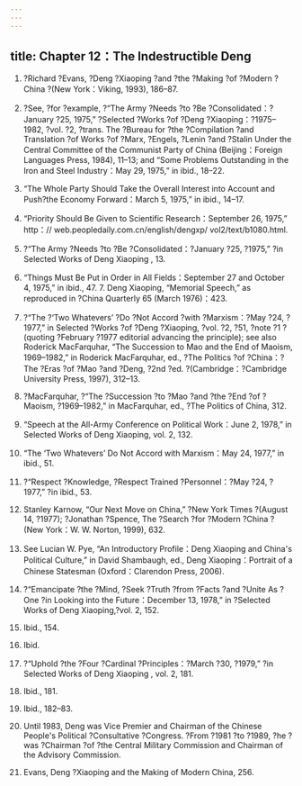 ```yaml
---
---
---
```

title: Chapter 12：The Indestructible Deng
---



1. ?Richard ?Evans, ?Deng ?Xiaoping ?and ?the ?Making ?of ?Modern ?China ?(New York：Viking, 1993), 186–87.

2. ?See, ?for ?example, ?“The Army ?Needs ?to ?Be ?Consolidated：?January ?25, 1975,” ?Selected ?Works ?of ?Deng ?Xiaoping：?1975–1982, ?vol. ?2, ?trans. The ?Bureau for ?the ?Compilation ?and Translation ?of Works ?of ?Marx, ?Engels, ?Lenin ?and ?Stalin Under the Central Committee of the Communist Party of China (Beijing：Foreign Languages Press, 1984), 11–13; and “Some Problems Outstanding in the Iron and Steel Industry：May 29, 1975,” in ibid., 18–22.

3. “The Whole Party Should Take the Overall Interest into Account and Push?the Economy Forward：March 5, 1975,” in ibid., 14–17.

4. “Priority Should Be Given to Scientific Research：September 26, 1975,” http：// web.peopledaily.com.cn/english/dengxp/ vol2/text/b1080.html.

5. ?“The Army ?Needs ?to ?Be ?Consolidated：?January ?25, ?1975,” ?in Selected Works of Deng Xiaoping , 13.

6. “Things Must Be Put in Order in All Fields：September 27 and October 4, 1975,” in ibid., 47. 7. Deng Xiaoping, “Memorial Speech,” as reproduced in ?China Quarterly 65 (March 1976)：423.

8. ?“The ?‘Two Whatevers’ ?Do ?Not Accord ?with ?Marxism：?May ?24, ?1977,” in Selected ?Works ?of ?Deng ?Xiaoping, ?vol. ?2, ?51, ?note ?1 ?(quoting ?February ?1977 editorial advancing the principle); see also Roderick MacFarquhar, “The Succession to Mao and the End of Maoism, 1969–1982,” in Roderick MacFarquhar, ed., ?The Politics ?of ?China：?The ?Eras ?of ?Mao ?and ?Deng, ?2nd ?ed. ?(Cambridge：?Cambridge University Press, 1997), 312–13.

9. ?MacFarquhar, ?“The ?Succession ?to ?Mao ?and ?the ?End ?of ?Maoism, ?1969–1982,” in MacFarquhar, ed., ?The Politics of China, 312.

10. “Speech at the All-Army Conference on Political Work：June 2, 1978,” in Selected Works of Deng Xiaoping, vol. 2, 132.

11. “The ‘Two Whatevers’ Do Not Accord with Marxism：May 24, 1977,” in ibid., 51.

12. ?“Respect ?Knowledge, ?Respect Trained ?Personnel：?May ?24, ?1977,” ?in ibid., 53.

13. Stanley Karnow, “Our Next Move on China,” ?New York Times ?(August 14, ?1977); ?Jonathan ?Spence, The ?Search ?for ?Modern ?China ? (New York：W. W. Norton, 1999), 632.

14. See Lucian W. Pye, “An Introductory Profile：Deng Xiaoping and China's Political Culture,” in David Shambaugh, ed., Deng Xiaoping：Portrait of a Chinese Statesman (Oxford：Clarendon Press, 2006).

15. ?“Emancipate ?the ?Mind, ?Seek ?Truth ?from ?Facts ?and ?Unite As ?One ?in Looking into the Future：December 13, 1978,” in ?Selected Works of Deng Xiaoping,?vol. 2, 152.

16. Ibid., 154.

17. Ibid.

18. ?“Uphold ?the ?Four ?Cardinal ?Principles：?March ?30, ?1979,” ?in Selected Works of Deng Xiaoping , vol. 2, 181.

19. Ibid., 181.

20. Ibid., 182–83.

21. Until 1983, Deng was Vice Premier and Chairman of the Chinese People's Political ?Consultative ?Congress. ?From ?1981 ?to ?1989, ?he ?was ?Chairman ?of ?the Central Military Commission and Chairman of the Advisory Commission.

22. Evans, Deng ?Xiaoping and the Making of Modern China, 256.